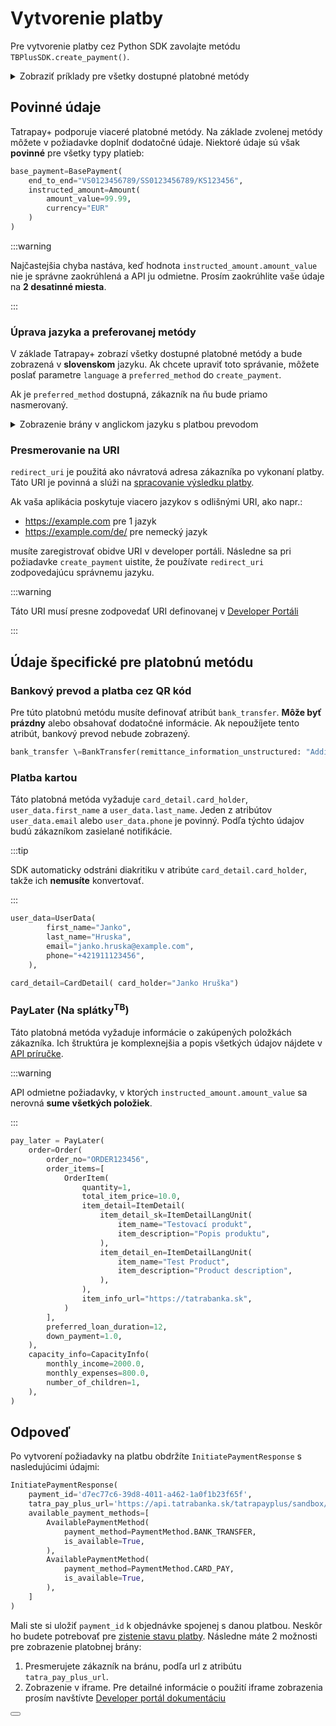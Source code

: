 
# Vytvorenie platby

Pre vytvorenie platby cez Python SDK zavolajte metódu `TBPlusSDK.create_payment()`.

<details>
  <summary>Zobraziť príklady pre všetky dostupné platobné metódy</summary>
  <CodeBlock language="python">{createPayment}</CodeBlock>
</details>

## Povinné údaje

Tatrapay+ podporuje viaceré platobné metódy. Na základe zvolenej metódy môžete v požiadavke doplniť dodatočné údaje.
Niektoré údaje sú však **povinné** pre všetky typy platieb:

```python
base_payment=BasePayment(
    end_to_end="VS0123456789/SS0123456789/KS123456",
    instructed_amount=Amount(
        amount_value=99.99,
        currency="EUR"
    )
)
```
:::warning

Najčastejšia chyba nastáva, keď hodnota `instructed_amount.amount_value` nie je správne zaokrúhlená a API ju odmietne.
Prosím zaokrúhlite vaše údaje na **2 desatinné miesta**.

:::

### Úprava jazyka a preferovanej metódy

V základe Tatrapay+ zobrazí všetky dostupné platobné metódy a bude zobrazená v **slovenskom** jazyku.
Ak chcete upraviť toto správanie, môžete poslať parametre `language` a `preferred_method` do `create_payment`.

Ak je `preferred_method` dostupná, zákazník na ňu bude priamo nasmerovaný.

<details>
    <summary>Zobrazenie brány v anglickom jazyku s platbou prevodom</summary>

```python
client.create_payment(
    payment_data,
    redirect_uri,
    ip_address,
    'en',
    'BANK_TRANSFER'
)
```
</details>

### Presmerovanie na URI

`redirect_uri` je použitá ako návratová adresa zákazníka po vykonaní platby. Táto URI je povinná a slúži na [spracovanie výsledku platby](/docs/libraries/python/v1.0.0/process_payment).

Ak vaša aplikácia poskytuje viacero jazykov s odlišnými URI, ako napr.:
- https://example.com pre 1 jazyk
- https://example.com/de/ pre nemecký jazyk

musíte zaregistrovať obidve URI v developer portáli.
Následne sa pri požiadavke `create_payment` uistite, že používate `redirect_uri` zodpovedajúcu správnemu jazyku.

:::warning

Táto URI musí presne zodpovedať URI definovanej v [Developer Portáli](https://developer.tatrabanka.sk/pages/devportal/sk/#/)

:::

## Údaje špecifické pre platobnú metódu

### Bankový prevod a platba cez QR kód

Pre túto platobnú metódu musíte definovať atribút `bank_transfer`. **Môže byť prázdny** alebo obsahovať dodatočné informácie.
Ak nepoužíjete tento atribút, bankový prevod nebude zobrazený.

```python
bank_transfer \=BankTransfer(remittance_information_unstructured: "Additional informations")
```
### Platba kartou

Táto platobná metóda vyžaduje `card_detail.card_holder`, `user_data.first_name` a `user_data.last_name`.
Jeden z atribútov `user_data.email` alebo `user_data.phone` je povinný. Podľa týchto údajov budú zákazníkom zasielané notifikácie.

:::tip

SDK automaticky odstráni diakritiku v atribúte `card_detail.card_holder`, takže ich **nemusíte** konvertovať.

:::

```python
user_data=UserData(
        first_name="Janko",
        last_name="Hruska",
        email="janko.hruska@example.com",
        phone="+421911123456",
    ),

card_detail=CardDetail( card_holder="Janko Hruška")
```
### PayLater (Na splátky<sup>TB</sup>)

Táto platobná metóda vyžaduje informácie o zakúpených položkách zákazníka.
Ich štruktúra je komplexnejšia a popis všetkých údajov nájdete v [API príručke](/docs/api/initiate-payment).

:::warning

API odmietne požiadavky, v ktorých `instructed_amount.amount_value` sa nerovná **sume všetkých položiek**.

:::

```python
pay_later = PayLater(
    order=Order(
        order_no="ORDER123456",
        order_items=[
            OrderItem(
                quantity=1,
                total_item_price=10.0,
                item_detail=ItemDetail(
                    item_detail_sk=ItemDetailLangUnit(
                        item_name="Testovací produkt",
                        item_description="Popis produktu",
                    ),
                    item_detail_en=ItemDetailLangUnit(
                        item_name="Test Product",
                        item_description="Product description",
                    ),
                ),
                item_info_url="https://tatrabanka.sk",
            )
        ],
        preferred_loan_duration=12,
        down_payment=1.0,
    ),
    capacity_info=CapacityInfo(
        monthly_income=2000.0,
        monthly_expenses=800.0,
        number_of_children=1,
    ),
)
```

## Odpoveď

Po vytvorení požiadavky na platbu obdržíte `InitiatePaymentResponse` s nasledujúcimi údajmi:
```python
InitiatePaymentResponse(
    payment_id='d7ec77c6-39d8-4011-a462-1a0f1b23f65f',
    tatra_pay_plus_url='https://api.tatrabanka.sk/tatrapayplus/sandbox/v1/auth?paymentId=d7ec77c6-39d8-4011-a462-1a0f1b23f65f&client_id=l7ba7ffa0bf66b49b88d17dfe144955f54&hmac=7043761cb4cff51d1d084f90cd25d370b89515a1c43c39e6ea459dd504059834',
    available_payment_methods=[
        AvailablePaymentMethod(
            payment_method=PaymentMethod.BANK_TRANSFER,
            is_available=True,
        ),
        AvailablePaymentMethod(
            payment_method=PaymentMethod.CARD_PAY,
            is_available=True,
        ),
    ]
)
```
Mali ste si uložiť `payment_id` k objednávke spojenej s danou platbou. Neskôr ho budete potrebovať pre [zistenie stavu platby](/docs/libraries/python/v1.0.0/process_payment).
Následne máte 2 možnosti pre zobrazenie platobnej brány:
1. Presmerujete zákazník na bránu, podľa url z atribútu `tatra_pay_plus_url`.
2. Zobrazenie v iframe. Pre detailné informácie o použití iframe zobrazenia prosím navštívte [Developer portál dokumentáciu](https://developer.tatrabanka.sk/apihub/#/apis/f438e906-7845-4bc1-a028-73d3f9547d2a/show/doc?mode=view&uri=iFrame-podpora)

<Button label="Prejsť na kompletnú API príručku" link="/docs/api/initiate-payment"/>